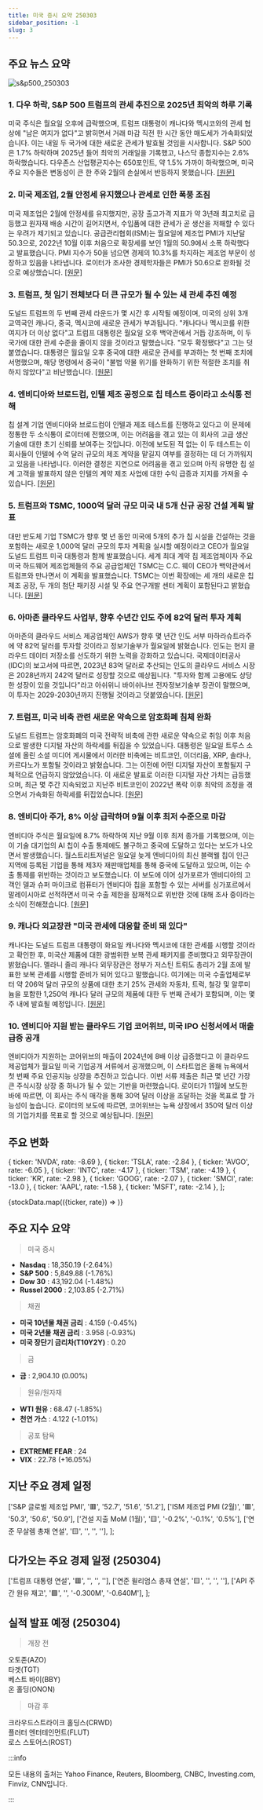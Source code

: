 ```yaml
---
title: 미국 증시 요약 250303
sidebar_position: -1
slug: 3
---
```


## 주요 뉴스 요약

![s&p500_250303](/map/250303.png)

### 1. **다우 하락, S&P 500 트럼프의 관세 추진으로 2025년 최악의 하루 기록**

미국 주식은 월요일 오후에 급락했으며, 트럼프 대통령이 캐나다와 멕시코와의 관세 협상에 "남은 여지가 없다"고 밝히면서 거래 마감 직전 한 시간 동안 매도세가 가속화되었습니다. 이는 내일 두 국가에 대한 새로운 관세가 발효될 것임을 시사합니다. S&P 500은 1.7% 하락하며 2025년 들어 최악의 거래일을 기록했고, 나스닥 종합지수는 2.6% 하락했습니다. 다우존스 산업평균지수는 650포인트, 약 1.5% 가까이 하락했으며, 미국 주요 지수들은 변동성이 큰 한 주와 2월의 손실에서 반등하지 못했습니다. [[원문]](https://finance.yahoo.com/news/live/stock-market-today-dow-sinks-sp-500-posts-worst-day-of-2025-after-trump-forges-ahead-on-tariffs-210816608.html)

### 2. **미국 제조업, 2월 안정세 유지했으나 관세로 인한 폭풍 조짐**

미국 제조업은 2월에 안정세를 유지했지만, 공장 출고가격 지표가 약 3년래 최고치로 급등했고 원자재 배송 시간이 길어지면서, 수입품에 대한 관세가 곧 생산을 저해할 수 있다는 우려가 제기되고 있습니다. 공급관리협회(ISM)는 월요일에 제조업 PMI가 지난달 50.3으로, 2022년 10월 이후 처음으로 확장세를 보인 1월의 50.9에서 소폭 하락했다고 발표했습니다. PMI 지수가 50을 넘으면 경제의 10.3%를 차지하는 제조업 부문이 성장하고 있음을 나타냅니다. 로이터가 조사한 경제학자들은 PMI가 50.6으로 완화될 것으로 예상했습니다. [[원문]](https://www.reuters.com/markets/us/us-manufacturing-stable-february-storm-brewing-tariffs-2025-03-03/)

### 3. **트럼프, 첫 임기 전체보다 더 큰 규모가 될 수 있는 새 관세 추진 예정**

도널드 트럼프의 두 번째 관세 라운드가 몇 시간 후 시작될 예정이며, 미국의 상위 3개 교역국인 캐나다, 중국, 멕시코에 새로운 관세가 부과됩니다. "캐나다나 멕시코를 위한 여지가 더 이상 없다"고 트럼프 대통령은 월요일 오후 백악관에서 거듭 강조하며, 이 두 국가에 대한 관세 수준을 줄이지 않을 것이라고 말했습니다. "모두 확정됐다"고 그는 덧붙였습니다. 대통령은 월요일 오후 중국에 대한 새로운 관세를 부과하는 첫 번째 조치에 서명했으며, 해당 명령에서 중국이 "불법 약물 위기를 완화하기 위한 적절한 조치를 취하지 않았다"고 비난했습니다. [[원문]](https://finance.yahoo.com/news/trump-set-to-plow-ahead-with-new-tariffs-that-could-surpass-what-he-did-in-his-entire-first-term-152627150.html)

### 4. **엔비디아와 브로드컴, 인텔 제조 공정으로 칩 테스트 중이라고 소식통 전해**

칩 설계 기업 엔비디아와 브로드컴이 인텔과 제조 테스트를 진행하고 있다고 이 문제에 정통한 두 소식통이 로이터에 전했으며, 이는 어려움을 겪고 있는 이 회사의 고급 생산 기술에 대한 초기 신뢰를 보여주는 것입니다. 이전에 보도된 적 없는 이 두 테스트는 이 회사들이 인텔에 수억 달러 규모의 제조 계약을 맡길지 여부를 결정하는 데 더 가까워지고 있음을 나타냅니다. 이러한 결정은 지연으로 어려움을 겪고 있으며 아직 유명한 칩 설계 고객을 발표하지 않은 인텔의 계약 제조 사업에 대한 수익 급증과 지지를 가져올 수 있습니다. [[원문]](https://www.reuters.com/technology/nvidia-broadcom-testing-chips-intel-manufacturing-process-sources-say-2025-03-03/)

### 5. **트럼프와 TSMC, 1000억 달러 규모 미국 내 5개 신규 공장 건설 계획 발표**

대만 반도체 기업 TSMC가 향후 몇 년 동안 미국에 5개의 추가 칩 시설을 건설하는 것을 포함하는 새로운 1,000억 달러 규모의 투자 계획을 실시할 예정이라고 CEO가 월요일 도널드 트럼프 미국 대통령과 함께 발표했습니다. 세계 최대 계약 칩 제조업체이자 주요 미국 하드웨어 제조업체들의 주요 공급업체인 TSMC는 C.C. 웨이 CEO가 백악관에서 트럼프와 만나면서 이 계획을 발표했습니다. TSMC는 이번 확장에는 세 개의 새로운 칩 제조 공장, 두 개의 첨단 패키징 시설 및 주요 연구개발 센터 계획이 포함된다고 밝혔습니다. [[원문]](https://www.reuters.com/technology/tsmc-ceo-meet-with-trump-tout-investment-plans-2025-03-03/)

### 6. **아마존 클라우드 사업부, 향후 수년간 인도 주에 82억 달러 투자 계획**

아마존의 클라우드 서비스 제공업체인 AWS가 향후 몇 년간 인도 서부 마하라슈트라주에 약 82억 달러를 투자할 것이라고 정보기술부가 월요일에 밝혔습니다. 인도는 현지 클라우드 데이터 저장소를 선도하기 위한 노력을 강화하고 있습니다. 국제데이터공사(IDC)의 보고서에 따르면, 2023년 83억 달러로 추산되는 인도의 클라우드 서비스 시장은 2028년까지 242억 달러로 성장할 것으로 예상됩니다. "투자와 함께 고용에도 상당한 성장이 있을 것입니다"라고 아쉬위니 바이쉬나브 전자정보기술부 장관이 말했으며, 이 투자는 2029-2030년까지 진행될 것이라고 덧붙였습니다. [[원문]](https://www.reuters.com/technology/amazons-cloud-business-invest-82-billion-indian-state-coming-years-2025-03-03/)

### 7. **트럼프, 미국 비축 관련 새로운 약속으로 암호화폐 침체 완화**

도널드 트럼프는 암호화폐의 미국 전략적 비축에 관한 새로운 약속으로 취임 이후 처음으로 발생한 디지털 자산의 하락세를 뒤집을 수 있었습니다. 대통령은 일요일 트루스 소셜에 올린 소셜 미디어 게시물에서 이러한 비축에는 비트코인, 이더리움, XRP, 솔라나, 카르다노가 포함될 것이라고 밝혔습니다. 그는 이전에 어떤 디지털 자산이 포함될지 구체적으로 언급하지 않았었습니다. 이 새로운 발표로 이러한 디지털 자산 가치는 급등했으며, 최근 몇 주간 지속되었고 지난주 비트코인이 2022년 폭락 이후 최악의 조정을 겪으면서 가속화된 하락세를 뒤집었습니다. [[원문]](https://finance.yahoo.com/news/trump-relieves-crypto-slump-with-new-promises-about-a-us-reserve-145238382.html)

### 8. **엔비디아 주가, 8% 이상 급락하며 9월 이후 최저 수준으로 마감**

엔비디아 주식은 월요일에 8.7% 하락하여 지난 9월 이후 최저 종가를 기록했으며, 이는 이 기술 대기업의 AI 칩이 수출 통제에도 불구하고 중국에 도달하고 있다는 보도가 나오면서 발생했습니다. 월스트리트저널은 일요일 늦게 엔비디아의 최신 블랙웰 칩이 인근 지역에 등록된 기업을 통해 제3자 재판매업체를 통해 중국에 도달하고 있으며, 이는 수출 통제를 위반하는 것이라고 보도했습니다. 이 보도에 이어 싱가포르가 엔비디아의 고객인 델과 슈퍼 마이크로 컴퓨터가 엔비디아 칩을 포함할 수 있는 서버를 싱가포르에서 말레이시아로 선적하면서 미국 수출 제한을 잠재적으로 위반한 것에 대해 조사 중이라는 소식이 전해졌습니다. [[원문]](https://finance.yahoo.com/news/nvidia-stock-tumbles-over-8-to-close-at-lowest-level-since-september-164735459.html)

### 9. **캐나다 외교장관 "미국 관세에 대응할 준비 돼 있다"**

캐나다는 도널드 트럼프 대통령이 화요일 캐나다와 멕시코에 대한 관세를 시행할 것이라고 확인한 후, 미국산 제품에 대한 광범위한 보복 관세 패키지를 준비했다고 외무장관이 밝혔습니다. 멜라니 졸리 캐나다 외무장관은 정부가 저스틴 트뤼도 총리가 2월 초에 발표한 보복 관세를 시행할 준비가 되어 있다고 말했습니다. 여기에는 미국 수출업체로부터 약 206억 달러 규모의 상품에 대한 초기 25% 관세와 자동차, 트럭, 철강 및 알루미늄을 포함한 1,250억 캐나다 달러 규모의 제품에 대한 두 번째 관세가 포함되며, 이는 몇 주 내에 발효될 예정입니다. [[원문]](https://finance.yahoo.com/news/canada-ready-retaliate-against-us-204055399.html)

### 10. **엔비디아 지원 받는 클라우드 기업 코어위브, 미국 IPO 신청서에서 매출 급증 공개**

엔비디아가 지원하는 코어위브의 매출이 2024년에 8배 이상 급증했다고 이 클라우드 제공업체가 월요일 미국 기업공개 서류에서 공개했으며, 이 스타트업은 올해 뉴욕에서 첫 번째 주요 인공지능 상장을 추진하고 있습니다. 이번 서류 제출은 최근 몇 년간 가장 큰 주식시장 상장 중 하나가 될 수 있는 기반을 마련했습니다. 로이터가 11월에 보도한 바에 따르면, 이 회사는 주식 매각을 통해 30억 달러 이상을 조달하는 것을 목표로 할 가능성이 높습니다. 로이터의 보도에 따르면, 코어위브는 뉴욕 상장에서 350억 달러 이상의 기업가치를 목표로 할 것으로 예상됩니다. [[원문]](https://finance.yahoo.com/news/cloud-firm-coreweave-files-us-220829985.html)

## 주요 변화

  { ticker: 'NVDA', rate: -8.69 },
  { ticker: 'TSLA', rate: -2.84 },
  { ticker: 'AVGO', rate: -6.05 },
  { ticker: 'INTC', rate: -4.17 },
  { ticker: 'TSM', rate: -4.19 },
  { ticker: 'KR', rate: -2.98 },
  { ticker: 'GOOG', rate: -2.07 },
  { ticker: 'SMCI', rate: -13.0 },
  { ticker: 'AAPL', rate: -1.58 },
  { ticker: 'MSFT', rate: -2.14 },
];

{stockData.map(({ticker, rate}) => <StockCardMini key={ticker} ticker={ticker} rate={rate}></StockCardMini>)}

## 주요 지수 요약

> 미국 증시

- **Nasdaq** : 18,350.19 (-2.64%)
- **S&P 500** : 5,849.88 (-1.76%)
- **Dow 30** : 43,192.04 (-1.48%)
- **Russel 2000** : 2,103.85 (-2.71%)

> 채권

- **미국 10년물 채권 금리** : 4.159 (-0.45%)
- **미국 2년물 채권 금리** : 3.958 (-0.93%)
- **미국 장단기 금리차(T10Y2Y)** : 0.20

> 금

- **금** : 2,904.10 (0.00%)

> 원유/원자재

- **WTI 원유** : 68.47 (-1.85%)
- **천연 가스** : 4.122 (-1.01%)

> 공포 탐욕

- **EXTREME FEAR** : 24
- **VIX** : 22.78 (+16.05%)

## 지난 주요 경제 일정

  ['S&P 글로벌 제조업 PMI', '🟥', '52.7', '51.6', '51.2'],
  ['ISM 제조업 PMI (2월)', '🟥', '50.3', '50.6', '50.9'],
  ['건설 지출 MoM (1월)', '🟨', '-0.2%', '-0.1%', '0.5%'],
  ['연준 무살렘 총재 연설', '🟨', '', '', ''],
];

<EconomicCalendar data={eventsData} />

## 다가오는 주요 경제 일정 (250304)

  ['트럼프 대통령 연설', '🟥', '', '', ''],
  ['연준 윌리엄스 총재 연설', '🟨', '', '', ''],
  ['API 주간 원유 재고', '🟩', '', '-0.300M', '-0.640M'],
];

<EconomicCalendar data={nextEventsData} />

## 실적 발표 예정 (250304)

> 개장 전

오토존(AZO)  
타겟(TGT)  
베스트 바이(BBY)  
온 홀딩(ONON)

> 마감 후

크라우드스트라이크 홀딩스(CRWD)  
플러터 엔터테인먼트(FLUT)  
로스 스토어스(ROST)

:::info

모든 내용의 출처는 Yahoo Finance, Reuters, Bloomberg, CNBC, Investing.com, Finviz, CNN입니다.

:::
